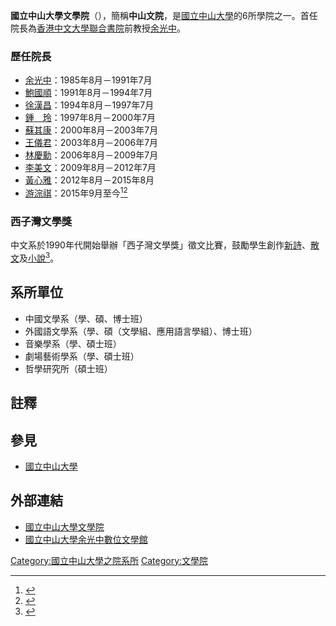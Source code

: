 {{Pathnav|frame=1|[[國立中山大學|國立中山大學]]}}
{{Infobox academic division
| 名稱           = 國立中山大學文學院
| 外文名稱       = National Sun Yat-sen University College of Liberal Arts
| 圖檔名稱       = 
| 圖檔大小       = 
| 圖檔替代文字   = 
| 圖檔說明       = 
| 格言           = 
| 中譯           =
| 舊稱           = 
| 創立於         = 1985年
| 停辦於         = 
| 類別           = 學院
| 母校           = [[國立中山大學|國立中山大學]]
| 隸屬於         = 
| 城市           = [[高雄市|高雄市]]
| 邦             = 
| 縣             = 
| 省             = 
| 區             = 
| 州             = 
| 國家           = {{TWN}}
| 坐標           = 
| 院長           = [[游淙祺|游淙祺]]
| 首領職階       = 
| 首領           = 
| 教職員         = 
| 行政人員       = 
| 學生           = 
| 本科生         = 
| 研究生         = 
| 校友           = 
| 代表色         = 
| 網址           = {{URL|http://la.nsysu.edu.tw/}}
| 標誌           = 
| 附註           = 
}}
'''國立中山大學文學院'''（{{lang-en|College of Liberal Arts, National Sun Yat-sen University}}），簡稱'''中山文院'''，是[[國立中山大學|國立中山大學]]的6所學院之一。首任院長為[[香港中文大學|香港中文大學]][[聯合書院|聯合書院]]前教授[[余光中|余光中]]。


===歷任院長===
*[[余光中|余光中]]：1985年8月－1991年7月
*[[鮑國順|鮑國順]]：1991年8月－1994年7月
*[[徐漢昌|徐漢昌]]：1994年8月－1997年7月
*[[鍾玲|鍾　玲]]：1997年8月－2000年7月
*[[蘇其康|蘇其康]]：2000年8月－2003年7月
*[[王儀君|王儀君]]：2003年8月－2006年7月
*[[林慶勳|林慶勳]]：2006年8月－2009年7月
*[[李美文|李美文]]：2009年8月－2012年7月
*[[黃心雅|黃心雅]]：2012年8月－2015年8月
*[[游淙祺|游淙祺]]：2015年9月至今<ref>{{Cite web |url=http://la.nsysu.edu.tw/files/11-1006-3641.php |title=國立中山大學文學院歷任院長 |access-date=2013-07-27 |archive-url=https://web.archive.org/web/20131105221946/http://la.nsysu.edu.tw/files/11-1006-3641.php |archive-date=2013-11-05 |dead-url=yes }}</ref><ref>{{Cite web |url=http://la.nsysu.edu.tw/files/11-1006-3571.php |title=國立中山大學文學院現任院長 |access-date=2013-07-27 |archive-url=https://web.archive.org/web/20131105221751/http://la.nsysu.edu.tw/files/11-1006-3571.php |archive-date=2013-11-05 |dead-url=yes }}</ref>

===西子灣文學獎===
中文系於1990年代開始舉辦「西子灣文學獎」徵文比賽，鼓勵學生創作[[新詩|新詩]]、[[散文|散文]]及[[小說|小說]]<ref>{{Cite web |url=http://www.chinese.nsysu.edu.tw/16lib/idex.htm |title=西子灣文學獎官方網站 |accessdate=2013-07-28 |archive-date=2008-01-08 |archive-url=https://web.archive.org/web/20080108021708/http://www.chinese.nsysu.edu.tw/16lib/idex.htm |dead-url=yes }}</ref>。

==系所單位==
*中國文學系（學、碩、博士班）
*外國語文學系（學、碩（文學組、應用語言學組）、博士班）
*音樂學系（學、碩士班）
*劇場藝術學系（學、碩士班）
*哲學研究所（碩士班）


==註釋==
<references/>

==參見==
*[[國立中山大學|國立中山大學]]

==外部連結==
*[https://web.archive.org/web/20130902102617/http://la.nsysu.edu.tw/bin/home.php 國立中山大學文學院]
*[http://dayu.lis.nsysu.edu.tw/index.php 國立中山大學余光中數位文學館]{{Wayback|url=http://dayu.lis.nsysu.edu.tw/index.php |date=20200201124129 }}

{{國立中山大學}}

[[Category:國立中山大學之院系所|Category:國立中山大學之院系所]]
[[Category:文學院|Category:文學院]]